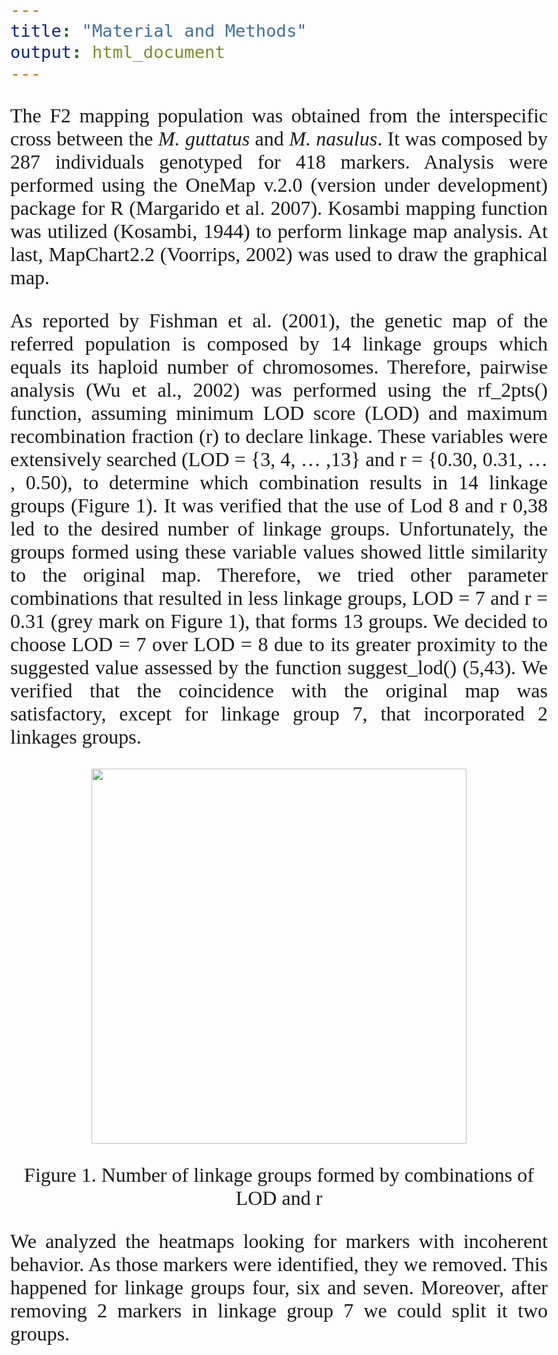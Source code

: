 ```yaml
---
title: "Material and Methods"
output: html_document
---
```


<style>
body {
text-align: justify;
font-family: Times;
font-size: 2em
}
</style>


The F2 mapping population was obtained from the interspecific cross between the *M. guttatus* and *M. nasulus*. It was composed by 287 individuals genotyped for 418 markers. Analysis were performed using the OneMap v.2.0 (version under development) package for R (Margarido et al. 2007). Kosambi mapping function was utilized (Kosambi, 1944) to perform linkage map analysis. At last, MapChart2.2 (Voorrips, 2002) was used to draw the graphical map.

As reported by Fishman et al. (2001), the genetic map of the referred population is composed by 14 linkage groups which equals its haploid number of chromosomes. Therefore, pairwise analysis (Wu et al., 2002) was performed using the rf_2pts() function, assuming minimum LOD score (LOD) and maximum recombination fraction (r) to declare linkage. These variables were extensively searched (LOD = {3, 4, ... ,13} and r = {0.30, 0.31, ... , 0.50), to determine which combination results in 14 linkage groups (Figure 1). It was verified that the use of Lod 8 and r 0,38 led to the desired number of linkage groups. Unfortunately, the groups formed using these variable values showed little similarity to the original map. Therefore, we tried other parameter combinations that resulted in less linkage groups, LOD = 7 and r = 0.31 (grey mark on Figure 1), that forms 13 groups. We decided to choose LOD = 7 over LOD = 8 due to its greater proximity to the suggested value assessed by the function suggest_lod() (5,43). We verified that the coincidence with the original map was satisfactory, except for linkage group 7, that incorporated 2 linkages groups. 

<p align="center">
<img src="http://i.imgur.com/tbE7mko.png" width="600" align = "center">
</p>

<p align="center">
Figure 1. Number of linkage groups formed by combinations of LOD and r
</p>

We analyzed the heatmaps looking for markers with incoherent behavior. As those markers were identified, they we removed. This happened for linkage groups four, six and seven. Moreover, after removing 2 markers in linkage group 7 we could split it two groups.



